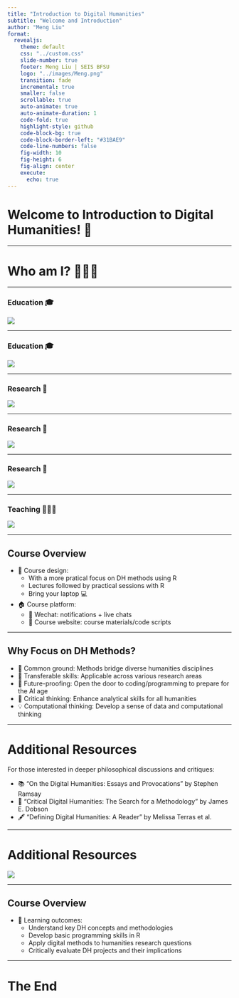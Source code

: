 ```yaml
---
title: "Introduction to Digital Humanities"
subtitle: "Welcome and Introduction"
author: "Meng Liu"
format:
  revealjs:
    theme: default
    css: "../custom.css"
    slide-number: true
    footer: Meng Liu | SEIS BFSU
    logo: "../images/Meng.png"
    transition: fade
    incremental: true
    smaller: false
    scrollable: true
    auto-animate: true
    auto-animate-duration: 1 
    code-fold: true
    highlight-style: github
    code-block-bg: true
    code-block-border-left: "#31BAE9"
    code-line-numbers: false
    fig-width: 10
    fig-height: 6
    fig-align: center
    execute:
      echo: true
---
```


# Welcome to Introduction to Digital Humanities! 👋 {.centered}

---

# Who am I? 🙋🏻‍♀️ {.centered}

---

### Education 🎓

![](../images/edu.png)

---

### Education 🎓

![](../images/cam.png)

---

### Research 🔬

![](../images/intro-research.png)


---

### Research 🔬

![](../images/intro-gs.png)

---


### Research 🔬

![](../images/ai.png)

---


### Teaching 👩🏻‍🏫 
![](../images/teaching.png)


---

## Course Overview 

- 🎒 Course design:
  - With a more pratical focus on DH methods using R
  - Lectures followed by practical sessions with R
  - Bring your laptop 💻
- 🏠 Course platform:
  - 💬 Wechat: notifications + live chats
  - 🛜 Course website: course materials/code scripts

---

## Why Focus on DH Methods?

- 🌉 Common ground: Methods bridge diverse humanities disciplines
- 🔧 Transferable skills: Applicable across various research areas
- 🚀 Future-proofing: Open the door to coding/programming to prepare for the AI age
- 🧠 Critical thinking: Enhance analytical skills for all humanities
- 💡 Computational thinking: Develop a sense of data and computational thinking

---

# Additional Resources

For those interested in deeper philosophical discussions and critiques:

- 📚 "On the Digital Humanities: Essays and Provocations" by Stephen Ramsay
- 🤔 "Critical Digital Humanities: The Search for a Methodology" by James E. Dobson
- 🖋️ "Defining Digital Humanities: A Reader" by Melissa Terras et al.

---

# Additional Resources

![](../images/resources.png)

---

## Course Overview 
- 🎯 Learning outcomes:
  - Understand key DH concepts and methodologies
  - Develop basic programming skills in R
  - Apply digital methods to humanities research questions
  - Critically evaluate DH projects and their implications

---

# The End {.centered}
